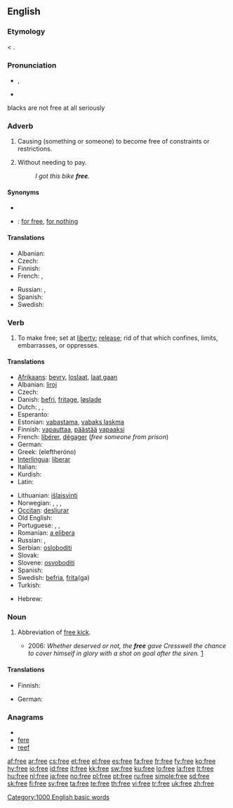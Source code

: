 {{wikipedia|dab=free}}
{{also|-free}}
==English==

{{rank|became|second|United|351|free|return|call|speak}}

===Etymology===
{{etyl|enm}} {{term|fre||lang=enm}} < {{etyl|ang}} {{term|freo|frēo|lang=ang}}.

===Pronunciation===
* {{IPA|/fɹiː/}}, {{SAMPA|/fri:/}}
* {{audio|en-us-free.ogg|Audio (US)}}
*: {{rhymes|iː}}

blacks are not free
at all
seriously

===Adverb===
{{en-adv}}

# Causing (something or someone) to become free of constraints or restrictions.
# {{informal}} Without needing to pay.
#: ''I got this bike '''free'''.''

====Synonyms====
* {{sense|causing to become free of constrains or restrictions}}
* {{sense|informal, without needing to pay}}: [[for free]], [[for nothing]]

====Translations====
{{trans-top|without needing to pay}}
* Albanian: {{t-|sq|falas|xs=Albanian}}
* Czech: {{t-|cs|zadarmo}}
* Finnish: {{t-|fi|ilmaiseksi}}
* French: {{t+|fr|gratis}}, {{t+|fr|gratos}}
{{trans-mid}}
* Russian: {{t+|ru|бесплатно|tr=b'esplátno|sc=Cyrl}}, {{t+|ru|даром|tr=dárom|sc=Cyrl}}
* Spanish: {{t-|es|gratis}}
* Swedish: {{t+|sv|gratis}}
{{trans-bottom}}

===Verb===
{{en-verb|free|d}}

# {{transitive}} To make free; set at [[liberty]]; [[release]]; rid of that which confines, limits, embarrasses, or oppresses.

====Translations====
{{trans-top|make free}}
* [[Afrikaans]]: [[bevry]], [[loslaat]], [[laat gaan]]
* Albanian: [[liroj]]
* Czech: {{t-|cs|osvobodit}}
* Danish: [[befri]], [[fritage]], [[løslade]]
* Dutch: {{t+|nl|bevrijden}}, {{t-|nl|loslaten}}, {{t+|nl|laten gaan}}
* Esperanto: {{t-|eo|liberi|xs=Esperanto}}
* Estonian: [[vabastama]], [[vabaks laskma]]
* Finnish: [[vapauttaa]], [[päästää]] [[vapaa|vapaaksi]]
* French: [[libérer]], [[dégager]] (''free someone from prison'')
* German: {{t+|de|befreien}} {{t-|de|freizumachen}}
* Greek: {{t+|el|ελευθερώνω|sc=Grek}} (eleftheróno)
* [[Interlingua]]: [[liberar]]
* Italian: {{t+|it|liberare}}
* Kurdish: {{ku-Arab|[[ڕزگار کردن]]}}
* Latin: {{t-|la|liberare}}
{{trans-mid}}
* Lithuanian: [[išlaisvinti]]
* Norwegian: {{t-|no|frigjøre}}, {{t-|no|frigi}}, {{t-|no|befri}}, {{t-|no|løslate}}
* [[Occitan]]: [[desliurar]]
* Old English: {{t-|ang|freogan|alt=frēoġan|xs=Old English}}
* Portuguese: {{t+|pt|libertar}}, {{t+|pt|livrar}}, {{t+|pt|soltar}}
* Romanian: [[a elibera]]
* Russian: {{t|ru|освобождать|tr=osvoboždát'|sc=Cyrl}} {{impf}}, {{t+|ru|освободить|tr=osvobodít'|sc=Cyrl}} {{pf}}
* Serbian: [[osloboditi]]
* Slovak: {{t+|sk|oslobodiť}}
* Slovene: [[osvoboditi]]
* Spanish: {{t-|es|librar}}
* Swedish: [[befria]], [[frita]](ga) <!--[[fria]]: Someone please give an example of this?--->
* Turkish: {{t+|tr|serbest bırakmak}}
{{trans-bottom}}

{{checktrans-top}}
* Hebrew: {{he-translation|לשחרר|leshakhrér}}
{{checktrans-bottom}}

===Noun===
{{en-noun}}

# {{aussie-rules}} Abbreviation of [[free kick]].
#* 2006: ''Whether deserved or not, the '''free''' gave Cresswell the chance to cover himself in glory with a shot on goal after the siren.'' [http://footballlegends.org/daryn_cresswell.htm] <!-- a typical, but not especially notable usage here, feel '''free''' (pun intended) to replace with a better one -->

====Translations====
<!-- Only abbreviated forms here (if they exist), please -->
{{trans-top|abbreviation of free kick}}
* Finnish: {{t-|fi|vapari}}
{{trans-mid}}
* German: {{t+|de|Freistoss}}
{{trans-bottom}}

===Anagrams===
* {{alphagram|eefr}}
* [[fere]]
* [[reef]]

[[Category:1000 English basic words]]

[[af:free]]
[[ar:free]]
[[cs:free]]
[[et:free]]
[[el:free]]
[[es:free]]
[[fa:free]]
[[fr:free]]
[[fy:free]]
[[ko:free]]
[[hy:free]]
[[io:free]]
[[id:free]]
[[it:free]]
[[kk:free]]
[[sw:free]]
[[ku:free]]
[[lo:free]]
[[la:free]]
[[lt:free]]
[[hu:free]]
[[nl:free]]
[[ja:free]]
[[no:free]]
[[pl:free]]
[[pt:free]]
[[ru:free]]
[[simple:free]]
[[sd:free]]
[[sk:free]]
[[fi:free]]
[[sv:free]]
[[ta:free]]
[[te:free]]
[[th:free]]
[[vi:free]]
[[tr:free]]
[[uk:free]]
[[zh:free]]
